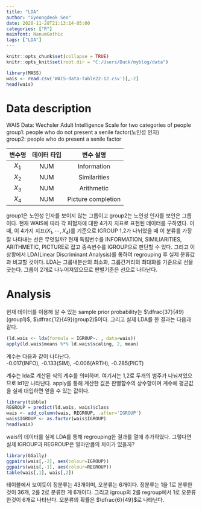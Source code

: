 ```yaml
---
title: "LDA"
author: "Gyeongdeok Seo"
date: 2020-11-28T21:13:14-05:00
categories: ["R"]
mainfont: NanumGothic
tags: ["LDA"]
---
```


```r
knitr::opts_chunk$set(collapse = TRUE)
knitr::opts_knit$set(root.dir = "C:/Users/Duck/myblog/data")
```


```r
library(MASS)
wais <- read.csv('WAIS-data-Table22-12.csv')[,-2]
head(wais)
```

# Data description
WAIS Data: Wechsler Adult Intelligence Scale for two categories of people  
group1: people who do not present a senile factor(노인성 인자)  
group2: people who do present a senile factor

| 변수명 | 데이터 타입 | 변수 설명 |
|:----:|:-----:|:-----:|
|$X_1$|NUM|Information|
|$X_2$|NUM|Similarities|
|$X_3$|NUM|Arithmetic|
|$X_4$|NUM|Picture completion|

group1은 노인성 인자를 보이지 않는 그룹이고 group2는 노인성 인자를 보인은 그룹이다.
현재 WAIS에 따라 각 피험자에 대한 4가지 지표로 표현된 데이터를 구하였다.
이 때, 이 4가지 지표($X_1,\cdots,X_4$)를 기준으로 IGROUP 1,2가 나뉘었을 때 이 분류를 가장 잘 나타내는 선은 무엇일까?
현재 독립변수를 INFORMATION, SIMILIARITIES, ARITHMETIC, PICTURE로 잡고 종속변수를 IGROUP으로 판단할 수 있다.
그리고 이 상황에서 LDA(Linear Discriminant Analysis)를 통하여 regrouping 후 실제 분류값과 비교할 것이다.
LDA는 그룹내분산의 최소화, 그룹간거리의 최대화를 기준으로 선을 긋는다. 그룹이 2개로 나누어져있으므로 판별기준은 선으로 나타난다.

# Analysis
현재 데이터를 이용해 알 수 있는 sample prior probability는 $\dfrac{37}{49}(group1)$, $\dfrac{12}{49}(group2)$이다.
그리고 실제 LDA를 한 결과는 다음과 같다.

```r
(ld.wais <- lda(formula = IGROUP~. , data=wais))
apply(ld.wais$means %*% ld.wais$scaling, 2, mean)
```

계수는 다음과 같이 나타난다.   
-0.017(INFO), -0.133(SIM), -0.006(ARTH), -0.285(PICT)

계수는 lda로 계산된 식의 계수를 의미하며. 여기서는 1,2로 두개의 범주가 나눠져있으므로 ld1만 나타난다.
apply를 통해 계산한 값은 판별함수의 상수항이며 계수에 평균값을 실제 대입하면 얻을 수 있는 값이다.

```r
library(tibble)
REGROUP = predict(ld.wais, wais)$class
wais <- add_column(wais, REGROUP, .after='IGROUP')
wais$IGROUP <- as.factor(wais$IGROUP)
head(wais)
```

wais의 데이터를 실제 LDA를 통해 regrouping한 결과를 열에 추가하였다.
그렇다면 실제 IGROUP과 REGROUP은 얼마만큼의 차이가 있을까?

```r
library(GGally)
ggpairs(wais[,-2], aes(colour=IGROUP))
ggpairs(wais[,-1], aes(colour=REGROUP))
table(wais[,1], wais[,2])
```

테이블에서 보이듯이 정분류는 43개이며, 오분류는 6개이다.
정분류는 1을 1로 분류한 것이 36개, 2를 2로 분류한 게 6개이다.
그리고 igroup의 2를 regroup에서 1로 오분류 한것이 6개로 나타난다. 오분류의 확률은 $\dfrac{6}{49}$로 나타난다.
